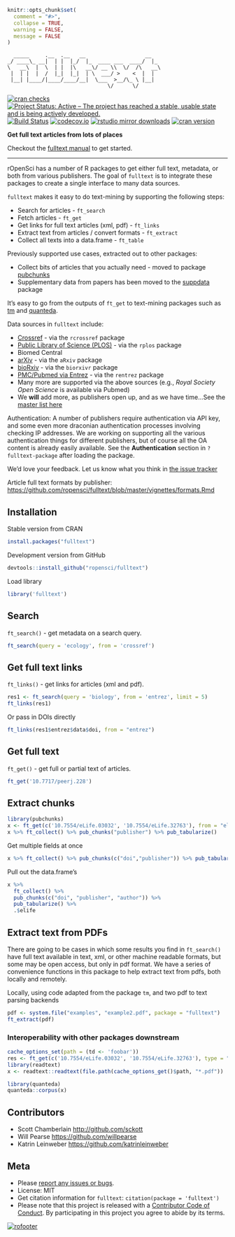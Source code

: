 ```r
knitr::opts_chunk$set(
  comment = "#>",
  collapse = TRUE,
  warning = FALSE,
  message = FALSE
)
```

```
  _____     .__  .__   __                   __
_/ ____\_ __|  | |  |_/  |_  ____ ___  ____/  |_
\   __\  |  \  | |  |\   __\/ __ \\  \/  /\   __\
 |  | |  |  /  |_|  |_|  | \  ___/ >    <  |  |
 |__| |____/|____/____/__|  \___  >__/\_ \ |__|
                                \/      \/
```

[![cran checks](https://cranchecks.info/badges/worst/fulltext)](https://cranchecks.info/pkgs/fulltext)
[![Project Status: Active – The project has reached a stable, usable state and is being actively developed.](http://www.repostatus.org/badges/latest/active.svg)](http://www.repostatus.org/#active)
[![Build Status](https://api.travis-ci.org/ropensci/fulltext.svg)](https://travis-ci.org/ropensci/fulltext)
<!-- [![Build status](https://ci.appveyor.com/api/projects/status/y487h3ec5wc2s20m/branch/master?svg=true)](https://ci.appveyor.com/project/sckott/fulltext/branch/master) -->
[![codecov.io](https://codecov.io/github/ropensci/fulltext/coverage.svg?branch=master)](https://codecov.io/github/ropensci/fulltext?branch=master)
[![rstudio mirror downloads](http://cranlogs.r-pkg.org/badges/fulltext)](https://github.com/metacran/cranlogs.app)
[![cran version](http://www.r-pkg.org/badges/version/fulltext)](https://cran.r-project.org/package=fulltext)

__Get full text articles from lots of places__

Checkout the [fulltext manual](https://ropensci.github.io/fulltext-book/) to get started.

-----

rOpenSci has a number of R packages to get either full text, metadata, or both from various publishers. The goal of `fulltext` is to integrate these packages to create a single interface to many data sources.

`fulltext` makes it easy to do text-mining by supporting the following steps:

* Search for articles - `ft_search`
* Fetch articles - `ft_get`
* Get links for full text articles (xml, pdf) - `ft_links`
* Extract text from articles / convert formats - `ft_extract`
* Collect all texts into a data.frame - `ft_table`

Previously supported use cases, extracted out to other packages:

* Collect bits of articles that you actually need - moved to package [pubchunks][]
* Supplementary data from papers has been moved to the [suppdata][] package


It's easy to go from the outputs of `ft_get` to text-mining packages such as 
[tm](https://cran.r-project.org/package=tm) and 
[quanteda](https://cran.r-project.org/package=quanteda).

Data sources in `fulltext` include:

* [Crossref](http://www.crossref.org/) - via the `rcrossref` package
* [Public Library of Science (PLOS)](https://www.plos.org/) - via the `rplos` package
* Biomed Central
* [arXiv](https://arxiv.org) - via the `aRxiv` package
* [bioRxiv](http://biorxiv.org/) - via the `biorxivr` package
* [PMC/Pubmed via Entrez](http://www.ncbi.nlm.nih.gov/) - via the `rentrez` package
* Many more are supported via the above sources (e.g., _Royal Society Open Science_ is
available via Pubmed)
* We __will__ add more, as publishers open up, and as we have time...See the [master list here](https://github.com/ropensci/fulltext/issues/4#issuecomment-52376743)

Authentication: A number of publishers require authentication via API key, and some even more
draconian authentication processes involving checking IP addresses. We are working on supporting
all the various authentication things for different publishers, but of course all the OA content
is already easily available. See the **Authentication** section in `?fulltext-package` after 
loading the package.

We'd love your feedback. Let us know what you think in [the issue tracker](https://github.com/ropensci/fulltext/issues)

Article full text formats by publisher:  [https://github.com/ropensci/fulltext/blob/master/vignettes/formats.Rmd](https://github.com/ropensci/fulltext/blob/master/vignettes/formats.Rmd)


## Installation

Stable version from CRAN

```r
install.packages("fulltext")
```

Development version from GitHub

```r
devtools::install_github("ropensci/fulltext")
```

Load library

```r
library('fulltext')
```

## Search

`ft_search()` - get metadata on a search query.

```r
ft_search(query = 'ecology', from = 'crossref')
```

## Get full text links

`ft_links()` - get links for articles (xml and pdf).

```r
res1 <- ft_search(query = 'biology', from = 'entrez', limit = 5)
ft_links(res1)
```

Or pass in DOIs directly

```r
ft_links(res1$entrez$data$doi, from = "entrez")
```

## Get full text

`ft_get()` - get full or partial text of articles.

```r
ft_get('10.7717/peerj.228')
```

## Extract chunks

```r
library(pubchunks)
x <- ft_get(c('10.7554/eLife.03032', '10.7554/eLife.32763'), from = "elife")
x %>% ft_collect() %>% pub_chunks("publisher") %>% pub_tabularize()
```

Get multiple fields at once

```r
x %>% ft_collect() %>% pub_chunks(c("doi","publisher")) %>% pub_tabularize()
```

Pull out the data.frame's

```r
x %>%
  ft_collect() %>% 
  pub_chunks(c("doi", "publisher", "author")) %>%
  pub_tabularize() %>%
  .$elife
```

## Extract text from PDFs

There are going to be cases in which some results you find in `ft_search()` have full text available in text, xml, or other machine readable formats, but some may be open access, but only in pdf format. We have a series of convenience functions in this package to help extract text from pdfs, both locally and remotely.

Locally, using code adapted from the package `tm`, and two pdf to text parsing backends

```r
pdf <- system.file("examples", "example2.pdf", package = "fulltext")
ft_extract(pdf)
```

### Interoperability with other packages downstream

```r
cache_options_set(path = (td <- 'foobar'))
res <- ft_get(c('10.7554/eLife.03032', '10.7554/eLife.32763'), type = "pdf")
library(readtext)
x <- readtext::readtext(file.path(cache_options_get()$path, "*.pdf"))
```

```r
library(quanteda)
quanteda::corpus(x)
```

## Contributors

* Scott Chamberlain <http://github.com/sckott>
* Will Pearse <https://github.com/willpearse>
* Katrin Leinweber <https://github.com/katrinleinweber>

## Meta

* Please [report any issues or bugs](https://github.com/ropensci/fulltext/issues).
* License: MIT
* Get citation information for `fulltext`: `citation(package = 'fulltext')`
* Please note that this project is released with a [Contributor Code of Conduct](CODE_OF_CONDUCT.md). By participating in this project you agree to abide by its terms.

[![rofooter](https://ropensci.org/public_images/github_footer.png)](https://ropensci.org)

[suppdata]: https://github.com/ropensci/suppdata
[pubchunks]: https://github.com/ropensci/pubchunks

